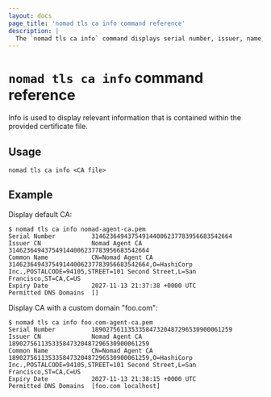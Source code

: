 ```yaml
---
layout: docs
page_title: 'nomad tls ca info command reference'
description: |
  The `nomad tls ca info` command displays serial number, issuer, name, expiration date, and permitted DNS domains for the provided certificate authority (CA) file.
---
```


# `nomad tls ca info` command reference

Info is used to display relevant information that is contained within the
provided certificate file.

## Usage

```plaintext
nomad tls ca info <CA file>
```

## Example

Display default CA:

```shell-session
$ nomad tls ca info nomad-agent-ca.pem
Serial Number          314623649437549144006237783956683542664
Issuer CN              Nomad Agent CA 314623649437549144006237783956683542664
Common Name            CN=Nomad Agent CA 314623649437549144006237783956683542664,O=HashiCorp Inc.,POSTALCODE=94105,STREET=101 Second Street,L=San Francisco,ST=CA,C=US
Expiry Date            2027-11-13 21:37:38 +0000 UTC
Permitted DNS Domains  []
```

Display CA with a custom domain "foo.com":

```shell-session
$ nomad tls ca info foo.com-agent-ca.pem
Serial Number          189027561135335847320487296530900061259
Issuer CN              Nomad Agent CA 189027561135335847320487296530900061259
Common Name            CN=Nomad Agent CA 189027561135335847320487296530900061259,O=HashiCorp Inc.,POSTALCODE=94105,STREET=101 Second Street,L=San Francisco,ST=CA,C=US
Expiry Date            2027-11-13 21:38:15 +0000 UTC
Permitted DNS Domains  [foo.com localhost]
```
